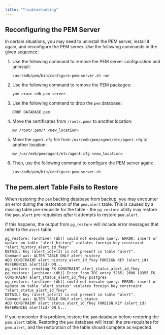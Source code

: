 ```yaml
---
title: "Troubleshooting"
---
```


<div id="Troubleshooting" class="registered_link"></div>

## Reconfiguring the PEM Server

In certain situations, you may need to uninstall the PEM server, install it again, and reconfigure the PEM server. Use the following commands in the given sequence:

1.  Use the following command to remove the PEM server configuration and uninstall:

    ```text
    /usr/edb/pem/bin/configure-pem-server.sh –un
    ```

2.  Use the following command to remove the PEM packages:

    ```text
    yum erase edb-pem-server
    ```

3.  Use the following command to drop the `pem` database:

    ```text
    DROP DATABASE pem
    ```

4.  Move the certificates from `/root/.pem/` to another location:

    ```text
    mv /root/.pem/* <new_location>
    ```

5.  Move the `agent.cfg` file from `/usr/edb/pem/agent/etc/agent.cfg` to another location:

    ```text
    mv /usr/edb/pem/agent/etc/agent.cfg <new_location>
    ```

6.  Then, use the following command to configure the PEM server again:

    ```text
    /usr/edb/pem/bin/configure-pem-server.sh
    ```

## The pem.alert Table Fails to Restore

When restoring the `pem` backing database from backup, you may encounter an error during the restoration of the `pem.alert` table. This is caused by a missing table pre-requisite for the table - the `pg_restore` utility may restore the `pem.alert` pre-requisites *after* it attempts to restore `pem.alert`.

If this happens, the output from `pg_restore` will include error messages that refer to the `alert` table:

```text
pg_restore: [archiver (db)] could not execute query: ERROR: insert or update on table "alert_history" violates foreign key constraint "alert_history_alert_id_fkey"
DETAIL: Key (alert_id)=(3) is not present in table "alert".
Command was: ALTER TABLE ONLY alert_history
ADD CONSTRAINT alert_history_alert_id_fkey FOREIGN KEY (alert_id) REFERENCES alert(id) ON...
pg_restore: creating FK CONSTRAINT alert_status_alert_id_fkey
pg_restore: [archiver (db)] Error from TOC entry 3265; 2606 18355 FK CONSTRAINT alert_status_alert_id_fkey postgres
pg_restore: [archiver (db)] could not execute query: ERROR: insert or update on table "alert_status" violates foreign key constraint "alert_status_alert_id_fkey"
DETAIL: Key (alert_id)=(1) is not present in table "alert".
Command was: ALTER TABLE ONLY alert_status
ADD CONSTRAINT alert_status_alert_id_fkey FOREIGN KEY (alert_id) REFERENCES alert(id) ON U...
```

If you encounter this problem, restore the `pem` database before restoring the `pem.alert` table. Restoring the `pem` database will install the pre-requisites for `pem.alert`, and the restoration of the table should complete as expected.
